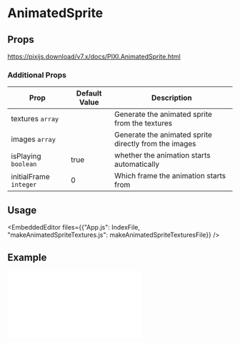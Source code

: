 
# AnimatedSprite


## Props

https://pixijs.download/v7.x/docs/PIXI.AnimatedSprite.html

### Additional Props

| Prop                   | Default Value | Description                                           |
| ---------------------- | ------------- | ----------------------------------------------------- |
| textures `array`       |               | Generate the animated sprite from the textures        |
| images `array`         |               | Generate the animated sprite directly from the images |
| isPlaying `boolean`    | true          | whether the animation starts automatically            |
| initialFrame `integer` | 0             | Which frame the animation starts from                 |

## Usage

<EmbeddedEditor files={{"App.js": IndexFile, "makeAnimatedSpriteTextures.js": makeAnimatedSpriteTexturesFile}} />

## Example

<iframe
  height={500}
  scrolling="no"
  title="Rope"
  src="//codepen.io/inlet/embed/ewdXEY/?height=300&theme-id=33987&default-tab=result&embed-version=2"
  frameBorder="no"
  allowFullScreen={true}
  style={{ width: '100%' }}
/>
